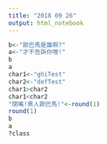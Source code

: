 ```yaml
---
title: "2018 09 26"
output: html_notebook
---
```


```r
b<-"歐巴馬是誰啊?"
a<-"才不告訴你哩!"
b
a
char1<-"ghiTest" 
char2<-"defTest"
char1>char2
char1<char2
"閉嘴!黑人歐巴馬!"<-round(1)
round(1)
b
a
?class
```

```r

```